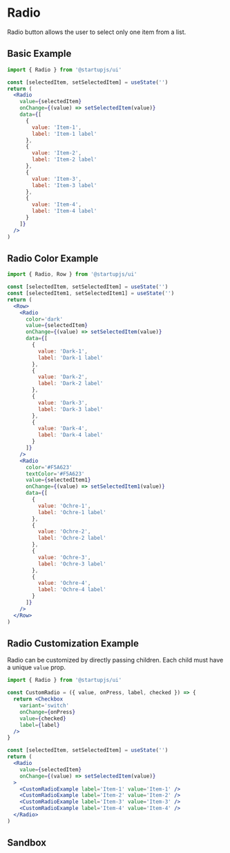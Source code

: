 
# Radio

Radio button allows the user to select only one item from a list.

## Basic Example


```jsx
import { Radio } from '@startupjs/ui'
```

```jsx example
const [selectedItem, setSelectedItem] = useState('')
return (
  <Radio
    value={selectedItem}
    onChange={(value) => setSelectedItem(value)}
    data={[
      {
        value: 'Item-1',
        label: 'Item-1 label'
      },
      {
        value: 'Item-2',
        label: 'Item-2 label'
      },
      {
        value: 'Item-3',
        label: 'Item-3 label'
      },
      {
        value: 'Item-4',
        label: 'Item-4 label'
      }
    ]}
  />
)
```

## Radio Color Example

```jsx
import { Radio, Row } from '@startupjs/ui'
```

```jsx example
const [selectedItem, setSelectedItem] = useState('')
const [selectedItem1, setSelectedItem1] = useState('')
return (
  <Row>
    <Radio
      color='dark'
      value={selectedItem}
      onChange={(value) => setSelectedItem(value)}
      data={[
        {
          value: 'Dark-1',
          label: 'Dark-1 label'
        },
        {
          value: 'Dark-2',
          label: 'Dark-2 label'
        },
        {
          value: 'Dark-3',
          label: 'Dark-3 label'
        },
        {
          value: 'Dark-4',
          label: 'Dark-4 label'
        }
      ]}
    />
    <Radio
      color='#F5A623'
      textColor='#F5A623'
      value={selectedItem1}
      onChange={(value) => setSelectedItem1(value)}
      data={[
        {
          value: 'Ochre-1',
          label: 'Ochre-1 label'
        },
        {
          value: 'Ochre-2',
          label: 'Ochre-2 label'
        },
        {
          value: 'Ochre-3',
          label: 'Ochre-3 label'
        },
        {
          value: 'Ochre-4',
          label: 'Ochre-4 label'
        }
      ]}
    />
  </Row>
)
```

## Radio Customization Example

Radio can be customized by directly passing children. Each child must have a unique `value` prop.

```jsx
import { Radio } from '@startupjs/ui'
```

```jsx
const CustomRadio = ({ value, onPress, label, checked }) => {
  return <Checkbox
    variant='switch'
    onChange={onPress}
    value={checked}
    label={label}
  />
}
```


```jsx example
const [selectedItem, setSelectedItem] = useState('')
return (
  <Radio
    value={selectedItem}
    onChange={(value) => setSelectedItem(value)}
  >
    <CustomRadioExample label='Item-1' value='Item-1' />
    <CustomRadioExample label='Item-2' value='Item-2' />
    <CustomRadioExample label='Item-3' value='Item-3' />
    <CustomRadioExample label='Item-4' value='Item-4' />
  </Radio>
)
```

## Sandbox

<Sandbox Component={Radio} />